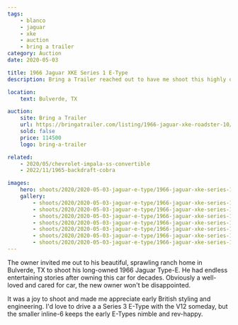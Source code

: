 ```yaml
---
tags:
    - blanco
    - jaguar
    - xke
    - auction
    - bring a trailer
category: Auction
date: 2020-05-03

title: 1966 Jaguar XKE Series 1 E-Type
description: Bring a Trailer reached out to have me shoot this highly original, two-owner Series I E-Type.

location:
    text: Bulverde, TX

auction:
    site: Bring a Trailer
    url: https://bringatrailer.com/listing/1966-jaguar-xke-roadster-10/
    sold: false
    price: 114500
    logo: bring-a-trailer

related:
    - 2020/05/chevrolet-impala-ss-convertible
    - 2022/11/1965-backdraft-cobra

images:
    hero: shoots/2020/2020-05-03-jaguar-e-type/1966-jaguar-xke-series-1_002.jpg
    gallery:
        - shoots/2020/2020-05-03-jaguar-e-type/1966-jaguar-xke-series-1_001.jpg
        - shoots/2020/2020-05-03-jaguar-e-type/1966-jaguar-xke-series-1_002.jpg
        - shoots/2020/2020-05-03-jaguar-e-type/1966-jaguar-xke-series-1_003.jpg
        - shoots/2020/2020-05-03-jaguar-e-type/1966-jaguar-xke-series-1_004.jpg
        - shoots/2020/2020-05-03-jaguar-e-type/1966-jaguar-xke-series-1_005.jpg
        - shoots/2020/2020-05-03-jaguar-e-type/1966-jaguar-xke-series-1_006.jpg
        - shoots/2020/2020-05-03-jaguar-e-type/1966-jaguar-xke-series-1_007.jpg
---
```


The owner invited me out to his beautiful, sprawling ranch home in Bulverde, TX to shoot his long-owned 1966 Jaguar Type-E. He had endless entertaining stories after owning this car for decades. Obviously a well-loved and cared for car, the new owner won't be disappointed.

It was a joy to shoot and made me appreciate early British styling and engineering. I'd love to drive a a Series 3 E-Type with the V12 someday, but the smaller inline-6 keeps the early E-Types nimble and rev-happy.
